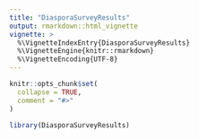 ```yaml
---
title: "DiasporaSurveyResults"
output: rmarkdown::html_vignette
vignette: >
  %\VignetteIndexEntry{DiasporaSurveyResults}
  %\VignetteEngine{knitr::rmarkdown}
  %\VignetteEncoding{UTF-8}
---
```


```r
knitr::opts_chunk$set(
  collapse = TRUE,
  comment = "#>"
)
```

```r
library(DiasporaSurveyResults)
```
